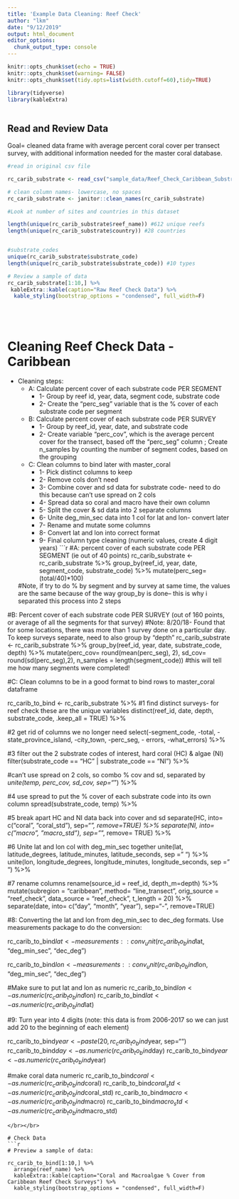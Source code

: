 ```yaml
---
title: 'Example Data Cleaning: Reef Check'
author: "lkm"
date: "9/12/2019"
output: html_document
editor_options: 
  chunk_output_type: console
---
```


```r
knitr::opts_chunk$set(echo = TRUE)
knitr::opts_chunk$set(warning= FALSE)
knitr::opts_chunk$set(tidy.opts=list(width.cutoff=60),tidy=TRUE)

library(tidyverse)
library(kableExtra)
  
```


 
## Read and Review Data
Goal= cleaned data frame with average percent coral cover per transect survey, with additional information needed for the master coral database.
```r

#read in original csv file

rc_carib_substrate <- read_csv("sample_data/Reef_Check_Caribbean_Substrate.csv")

# clean column names- lowercase, no spaces
rc_carib_substrate <- janitor::clean_names(rc_carib_substrate)

#Look at number of sites and countries in this dataset

length(unique(rc_carib_substrate$reef_name)) #612 unique reefs
length(unique(rc_carib_substrate$country)) #28 countries


#substrate_codes
unique(rc_carib_substrate$substrate_code)
length(unique(rc_carib_substrate$substrate_code)) #10 types

# Review a sample of data
rc_carib_substrate[1:10,] %>%
 kableExtra::kable(caption="Raw Reef Check Data") %>%
  kable_styling(bootstrap_options = "condensed", full_width=F)


```
</br></br>

# Cleaning Reef Check Data - Caribbean  
* Cleaning steps:  
    * A: Calculate percent cover of each substrate code PER SEGMENT  
        * 1- Group by reef id, year, data, segment code, substrate code  
        * 2- Create the "perc_seg" variable that is the % cover of each substrate code per segment  
      
    * B: Calculate percent cover of each substrate code PER SURVEY  
        * 1- Group by reef_id, year, date, and substrate code  
        * 2- Create variable "perc_cov", which is the average percent cover for the transect, based off the "perc_seg" column  ; Create n_samples by counting the number of segment codes, based on the grouping 
        
    * C: Clean columns to bind later with master_coral  
        * 1- Pick distinct columns to keep  
        * 2- Remove cols don't need  
        * 3- Combine cover and sd data for substrate code- need to do this because can't use spread on 2 cols  
        * 4- Spread data so coral and macro have their own column  
        * 5- Split the cover & sd data into 2 separate columns  
        * 6- Unite deg_min_sec data into 1 col for lat and lon- convert later  
        * 7- Rename and mutate some columns  
        * 8- Convert lat and lon into correct format  
        * 9- Final column type cleaning (numeric values, create 4 digit years)
```r


#A: percent cover of each substrate code PER SEGMENT (ie out of 40 points)
rc_carib_substrate <- rc_carib_substrate %>%
  group_by(reef_id, year, date, segment_code, substrate_code) %>%
  mutate(perc_seg= (total/40)*100)

  #Note, if try to do % by segment and by survey at same time, the values are the same because of the way group_by is done-- this is why i separated this process into 2 steps


#B: Percent cover of each substrate code PER SURVEY (out of 160 points, or average of all the segments for that survey)
  #Note: 8/20/18- Found that for some locations, there was more than 1 survey done on a particular day. To keep surveys separate, need to also group by "depth"
rc_carib_substrate <- rc_carib_substrate %>%
  group_by(reef_id, year, date, substrate_code, depth) %>%
  mutate(perc_cov= round(mean(perc_seg), 2),
         sd_cov= round(sd(perc_seg),2),
         n_samples = length(segment_code)) #this will tell me how many segments were completed!
  
#C: Clean columns to be in a good format to bind rows to master_coral dataframe

rc_carib_to_bind <- rc_carib_substrate %>% 
  #1 find distinct surveys- for reef check these are the unique variables
  distinct(reef_id, date, depth, substrate_code, .keep_all = TRUE) %>%
  
  #2 get rid of columns we no longer need
  select(-segment_code, -total, -state_province_island, -city_town, -perc_seg, - errors, -what_errors) %>%
  
  #3 filter out the 2 substrate codes of interest, hard coral (HC) & algae (NI)
  filter(substrate_code == "HC" | substrate_code == "NI") %>%
  
  #can't use spread on 2 cols, so combo % cov and sd, separated by _
  unite(temp, perc_cov, sd_cov, sep="_") %>%
  
  #4 use spread to put the % cover of each substrate code into its own column
  spread(substrate_code, temp) %>%
  
  #5 break apart HC and NI data back into cover and sd
  separate(HC, into= c("coral", "coral_std"), sep="_", remove=TRUE) %>%
  separate(NI, into= c("macro", "macro_std"), sep="_", remove= TRUE) %>%
  
  #6 Unite lat and lon col with deg_min_sec together
  unite(lat, latitude_degrees, latitude_minutes, latitude_seconds, sep =" ") %>%
  unite(lon, longitude_degrees, longitude_minutes, longitude_seconds, sep = " ") %>%
  
  #7 rename columns 
  rename(source_id = reef_id, depth_m=depth) %>%
  mutate(subregion = "caribbean",
         method= "line_transect",
         orig_source = "reef_check",
         data_source = "reef_check",
         t_length = 20) %>%
  separate(date, into= c("day", "month", "year"), sep="-", remove=TRUE)




#8: Converting the lat and lon from deg_min_sec to dec_deg formats. Use measurements package to do the conversion:

rc_carib_to_bind$lat <- measurements::conv_unit(rc_carib_to_bind$lat, "deg_min_sec", "dec_deg")

rc_carib_to_bind$lon <- measurements::conv_unit(rc_carib_to_bind$lon, "deg_min_sec", "dec_deg")

  #Make sure to put lat and lon as numeric
rc_carib_to_bind$lon <- as.numeric(rc_carib_to_bind$lon)
rc_carib_to_bind$lat <- as.numeric(rc_carib_to_bind$lat)

#9: Turn year into 4 digits (note: this data is from 2006-2017 so we can just add 20 to the beginning of each element)

rc_carib_to_bind$year <- paste(20, rc_carib_to_bind$year, sep="")
rc_carib_to_bind$day <- as.numeric(rc_carib_to_bind$day)
rc_carib_to_bind$year <- as.numeric(rc_carib_to_bind$year)

  #make coral data numeric
rc_carib_to_bind$coral <- as.numeric(rc_carib_to_bind$coral)
rc_carib_to_bind$coral_std <- as.numeric(rc_carib_to_bind$coral_std)
rc_carib_to_bind$macro <- as.numeric(rc_carib_to_bind$macro)
rc_carib_to_bind$macro_std <- as.numeric(rc_carib_to_bind$macro_std)


```
</br></br>

# Check Data
```r
# Preview a sample of data:

rc_carib_to_bind[1:10,] %>%
  arrange(reef_name) %>%
  kableExtra::kable(caption="Coral and Macroalgae % Cover from Caribbean Reef Check Surveys") %>%
  kable_styling(bootstrap_options = "condensed", full_width=F)
```

